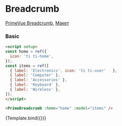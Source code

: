 

<Meta title="Prime/Menu/Breadcrumb" />

# Breadcrumb

[PrimeVue Breadcrumb](https://primevue.org/Breadcrumb), [Макет](<https://www.figma.com/design/4TYeki0MDLhfPGJstbIicf/UI-kit-PrimeFace--DS-?node-id=888-12778&m=dev>)

### Basic

```html dark
<script setup>
const home = ref({
  icon: 'ti ti-home',
});
const items = ref([
  { label: 'Electronics', icon: 'ti ti-user'   },
  { label: 'Computer' },
  { label: 'Accessories' },
  { label: 'Keyboard' },
  { label: 'Wireless' },
]);
</script>

<PrimeBreadcrumb :home="home" :model="items" />
```

<Story name="Primary">{Template.bind({})}</Story>
